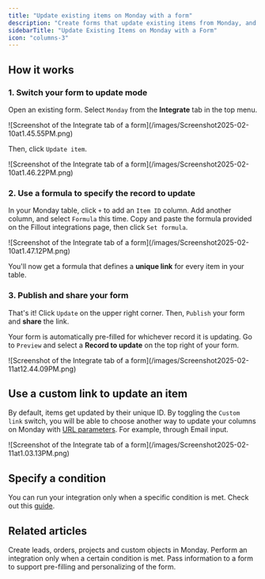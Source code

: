 ```yaml
---
title: "Update existing items on Monday with a form"
description: "Create forms that update existing items from Monday, and pre-fills fields with data from your Monday columns."
sidebarTitle: "Update Existing Items on Monday with a Form"
icon: "columns-3"
---
```


## How it works

### 1. Switch your form to update mode

Open an existing form. Select `Monday` from the **Integrate** tab in the top menu.

<Frame>
  ![Screenshot of the Integrate tab of a form](/images/Screenshot2025-02-10at1.45.55PM.png)
</Frame>

Then, click `Update item`.

<Frame style={{ width: '576px', height: '250px' }}>
  ![Screenshot of the Integrate tab of a form](/images/Screenshot2025-02-10at1.46.22PM.png)
</Frame>

### 2. Use a formula to specify the record to update

In your Monday table, click `+` to add an `Item ID` column. Add another column, and select `Formula` this time. Copy and paste the formula provided on the Fillout integrations page, then click `Set formula`.

<Frame style={{ width: '384px', height: '269px' }}>
  ![Screenshot of the Integrate tab of a form](/images/Screenshot2025-02-10at1.47.12PM.png)
</Frame>

You'll now get a formula that defines a **unique link** for every item in your table.

### 3. Publish and share your form

That's it\! Click `Update` on the upper right corner. Then, `Publish` your form and **share** the link.

Your form is automatically pre-filled for whichever record it is updating. Go to `Preview` and select a **Record to update** on the top right of your form.

<Frame>
  ![Screenshot of the Integrate tab of a form](/images/Screenshot2025-02-11at12.44.09PM.png)
</Frame>

## Use a custom link to update an item

By default, items get updated by their unique ID. By toggling the `Custom link` switch, you will be able to choose another way to update your columns on Monday with [URL parameters](/url-parameters). For example, through Email input.

<Frame style={{ width: '576px', height: '113px' }}>
  ![Screenshot of the Integrate tab of a form](/images/Screenshot2025-02-11at1.03.13PM.png)
</Frame>

## Specify a condition

You can run your integration only when a specific condition is met. Check out this [guide](/conditional-integration).

## Related articles

<CardGroup cols={3}>
  <Card title="Sync form responses to Monday" icon="columns-3" iconType="regular" color="#FFC738" href="/monday">
    Create leads, orders, projects and custom objects in Monday.
  </Card>
  <Card title="Conditional integration logic" icon="gear-complex" iconType="regular" color="#FFC738" href="/conditional-integration">
    Perform an integration only when a certain condition is met.
  </Card>
  <Card title="URL Parameters" icon="brackets-curly" iconType="regular" color="#FFC738" href="/url-parameters">
    Pass information to a form to support pre-filling and personalizing of the form.
  </Card>
</CardGroup>
